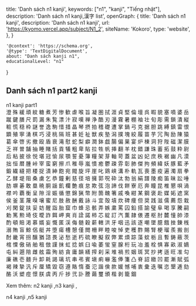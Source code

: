   title: 'Danh sách n1 kanji',
  keywords: ["n1", "kanji", "Tiếng nhật"],
  description: 'Danh sách n1 kanji,漢字 list',
  openGraph: {
    title: 'Danh sách n1 kanji',
    description: 'Danh sách n1 kanji',
    url: 'https://kyomo.vercel.app/subject/N1_2',
    siteName: 'Kokoro',
    type: 'website',
  },
}

    '@context': 'https://schema.org',
    '@type': 'TextDigitalDocument',
    about: "Danh sách kanji n1",
    educationalLevel: "n1"
}

## Danh sách n1 part2 kanji
<Link href="/subject/N1_1">n1 kanji part1</Link><br/>

<Link href="/post/澄">澄</Link>
<Link href="/post/殊">殊</Link>
<Link href="/post/緩">緩</Link>
<Link href="/post/頑">頑</Link>
<Link href="/post/紋">紋</Link>
<Link href="/post/糖">糖</Link>
<Link href="/post/煮">煮</Link>
<Link href="/post/芳">芳</Link>
<Link href="/post/惨">惨</Link>
<Link href="/post/歓">歓</Link>
<Link href="/post/虐">虐</Link>
<Link href="/post/喉">喉</Link>
<Link href="/post/旨">旨</Link>
<Link href="/post/凝">凝</Link>
<Link href="/post/圏">圏</Link>
<Link href="/post/拭">拭</Link>
<Link href="/post/涯">涯</Link>
<Link href="/post/貞">貞</Link>
<Link href="/post/堅">堅</Link>
<Link href="/post/倫">倫</Link>
<Link href="/post/壇">壇</Link>
<Link href="/post/呉">呉</Link>
<Link href="/post/暇">暇</Link>
<Link href="/post/貌">貌</Link>
<Link href="/post/塞">塞</Link>
<Link href="/post/噴">噴</Link>
<Link href="/post/婆">婆</Link>
<Link href="/post/岳">岳</Link>
<Link href="/post/蹴">蹴</Link>
<Link href="/post/鍵">鍵</Link>
<Link href="/post/膳">膳</Link>
<Link href="/post/尺">尺</Link>
<Link href="/post/罰">罰</Link>
<Link href="/post/漏">漏</Link>
<Link href="/post/朱">朱</Link>
<Link href="/post/覧">覧</Link>
<Link href="/post/漂">漂</Link>
<Link href="/post/汁">汁</Link>
<Link href="/post/寂">寂</Link>
<Link href="/post/嘆">嘆</Link>
<Link href="/post/禅">禅</Link>
<Link href="/post/浄">浄</Link>
<Link href="/post/酷">酷</Link>
<Link href="/post/刃">刃</Link>
<Link href="/post/漫">漫</Link>
<Link href="/post/霧">霧</Link>
<Link href="/post/暑">暑</Link>
<Link href="/post/棚">棚</Link>
<Link href="/post/袖">袖</Link>
<Link href="/post/壮">壮</Link>
<Link href="/post/旬">旬</Link>
<Link href="/post/彫">彫</Link>
<Link href="/post/需">需</Link>
<Link href="/post/鎖">鎖</Link>
<Link href="/post/潰">潰</Link>
<Link href="/post/縦">縦</Link>
<Link href="/post/粧">粧</Link>
<Link href="/post/慌">慌</Link>
<Link href="/post/穏">穏</Link>
<Link href="/post/枠">枠</Link>
<Link href="/post/謎">謎</Link>
<Link href="/post/誉">誉</Link>
<Link href="/post/逸">逸</Link>
<Link href="/post/駒">駒</Link>
<Link href="/post/惜">惜</Link>
<Link href="/post/措">措</Link>
<Link href="/post/晶">晶</Link>
<Link href="/post/琴">琴</Link>
<Link href="/post/摂">摂</Link>
<Link href="/post/拍">拍</Link>
<Link href="/post/稽">稽</Link>
<Link href="/post/礎">礎</Link>
<Link href="/post/遭">遭</Link>
<Link href="/post/掌">掌</Link>
<Link href="/post/鍋">鍋</Link>
<Link href="/post/弓">弓</Link>
<Link href="/post/克">克</Link>
<Link href="/post/据">据</Link>
<Link href="/post/胆">胆</Link>
<Link href="/post/跳">跳</Link>
<Link href="/post/縛">縛</Link>
<Link href="/post/鎮">鎮</Link>
<Link href="/post/雷">雷</Link>
<Link href="/post/恨">恨</Link>
<Link href="/post/顕">顕</Link>
<Link href="/post/殖">殖</Link>
<Link href="/post/寧">寧</Link>
<Link href="/post/湧">湧</Link>
<Link href="/post/棋">棋</Link>
<Link href="/post/巧">巧</Link>
<Link href="/post/浸">浸</Link>
<Link href="/post/桃">桃</Link>
<Link href="/post/隔">隔</Link>
<Link href="/post/班">班</Link>
<Link href="/post/甚">甚</Link>
<Link href="/post/妊">妊</Link>
<Link href="/post/祉">祉</Link>
<Link href="/post/獣">獣</Link>
<Link href="/post/疾">疾</Link>
<Link href="/post/塾">塾</Link>
<Link href="/post/潟">潟</Link>
<Link href="/post/撲">撲</Link>
<Link href="/post/塊">塊</Link>
<Link href="/post/絞">絞</Link>
<Link href="/post/履">履</Link>
<Link href="/post/苗">苗</Link>
<Link href="/post/芋">芋</Link>
<Link href="/post/冗">冗</Link>
<Link href="/post/陶">陶</Link>
<Link href="/post/励">励</Link>
<Link href="/post/陳">陳</Link>
<Link href="/post/猿">猿</Link>
<Link href="/post/葛">葛</Link>
<Link href="/post/傘">傘</Link>
<Link href="/post/啓">啓</Link>
<Link href="/post/劣">劣</Link>
<Link href="/post/撤">撤</Link>
<Link href="/post/殴">殴</Link>
<Link href="/post/盾">盾</Link>
<Link href="/post/衰">衰</Link>
<Link href="/post/滝">滝</Link>
<Link href="/post/慰">慰</Link>
<Link href="/post/蛇">蛇</Link>
<Link href="/post/梨">梨</Link>
<Link href="/post/癖">癖</Link>
<Link href="/post/潤">潤</Link>
<Link href="/post/鉢">鉢</Link>
<Link href="/post/戯">戯</Link>
<Link href="/post/腸">腸</Link>
<Link href="/post/偏">偏</Link>
<Link href="/post/巣">巣</Link>
<Link href="/post/宴">宴</Link>
<Link href="/post/炉">炉</Link>
<Link href="/post/棟">棟</Link>
<Link href="/post/洞">洞</Link>
<Link href="/post/狩">狩</Link>
<Link href="/post/陛">陛</Link>
<Link href="/post/磁">磁</Link>
<Link href="/post/潔">潔</Link>
<Link href="/post/膜">膜</Link>
<Link href="/post/乏">乏</Link>
<Link href="/post/祥">祥</Link>
<Link href="/post/曽">曽</Link>
<Link href="/post/舗">舗</Link>
<Link href="/post/抽">抽</Link>
<Link href="/post/睡">睡</Link>
<Link href="/post/賭">賭</Link>
<Link href="/post/括">括</Link>
<Link href="/post/貢">貢</Link>
<Link href="/post/犠">犠</Link>
<Link href="/post/粗">粗</Link>
<Link href="/post/卑">卑</Link>
<Link href="/post/貼">貼</Link>
<Link href="/post/拉">拉</Link>
<Link href="/post/牲">牲</Link>
<Link href="/post/帆">帆</Link>
<Link href="/post/挿">挿</Link>
<Link href="/post/翻">翻</Link>
<Link href="/post/羊">羊</Link>
<Link href="/post/枕">枕</Link>
<Link href="/post/錯">錯</Link>
<Link href="/post/謙">謙</Link>
<Link href="/post/珠">珠</Link>
<Link href="/post/蓄">蓄</Link>
<Link href="/post/拓">拓</Link>
<Link href="/post/鼓">鼓</Link>
<Link href="/post/粋">粋</Link>
<Link href="/post/尉">尉</Link>
<Link href="/post/后">后</Link>
<Link href="/post/粘">粘</Link>
<Link href="/post/披">披</Link>
<Link href="/post/徐">徐</Link>
<Link href="/post/悦">悦</Link>
<Link href="/post/堪">堪</Link>
<Link href="/post/冠">冠</Link>
<Link href="/post/愉">愉</Link>
<Link href="/post/尿">尿</Link>
<Link href="/post/顎">顎</Link>
<Link href="/post/誓">誓</Link>
<Link href="/post/憂">憂</Link>
<Link href="/post/簿">簿</Link>
<Link href="/post/糧">糧</Link>
<Link href="/post/架">架</Link>
<Link href="/post/芽">芽</Link>
<Link href="/post/軸">軸</Link>
<Link href="/post/苛">苛</Link>
<Link href="/post/蓋">蓋</Link>
<Link href="/post/盆">盆</Link>
<Link href="/post/凶">凶</Link>
<Link href="/post/妃">妃</Link>
<Link href="/post/庶">庶</Link>
<Link href="/post/秩">秩</Link>
<Link href="/post/裾">裾</Link>
<Link href="/post/幽">幽</Link>
<Link href="/post/凡">凡</Link>
<Link href="/post/漠">漠</Link>
<Link href="/post/拙">拙</Link>
<Link href="/post/恒">恒</Link>
<Link href="/post/暦">暦</Link>
<Link href="/post/腫">腫</Link>
<Link href="/post/峠">峠</Link>
<Link href="/post/宰">宰</Link>
<Link href="/post/蛮">蛮</Link>
<Link href="/post/窮">窮</Link>
<Link href="/post/擦">擦</Link>
<Link href="/post/爪">爪</Link>
<Link href="/post/稚">稚</Link>
<Link href="/post/辱">辱</Link>
<Link href="/post/嵐">嵐</Link>
<Link href="/post/憤">憤</Link>
<Link href="/post/癒">癒</Link>
<Link href="/post/鬱">鬱</Link>
<Link href="/post/疎">疎</Link>
<Link href="/post/雰">雰</Link>
<Link href="/post/彰">彰</Link>
<Link href="/post/肺">肺</Link>
<Link href="/post/傑">傑</Link>
<Link href="/post/拘">拘</Link>
<Link href="/post/頻">頻</Link>
<Link href="/post/緯">緯</Link>
<Link href="/post/妖">妖</Link>
<Link href="/post/豚">豚</Link>
<Link href="/post/藍">藍</Link>
<Link href="/post/矛">矛</Link>
<Link href="/post/鍛">鍛</Link>
<Link href="/post/繊">繊</Link>
<Link href="/post/縫">縫</Link>
<Link href="/post/把">把</Link>
<Link href="/post/楼">楼</Link>
<Link href="/post/捉">捉</Link>
<Link href="/post/漬">漬</Link>
<Link href="/post/紳">紳</Link>
<Link href="/post/飽">飽</Link>
<Link href="/post/宛">宛</Link>
<Link href="/post/閥">閥</Link>
<Link href="/post/旋">旋</Link>
<Link href="/post/坪">坪</Link>
<Link href="/post/崖">崖</Link>
<Link href="/post/叱">叱</Link>
<Link href="/post/鶏">鶏</Link>
<Link href="/post/峡">峡</Link>
<Link href="/post/溝">溝</Link>
<Link href="/post/朴">朴</Link>
<Link href="/post/軌">軌</Link>
<Link href="/post/瓦">瓦</Link>
<Link href="/post/喪">喪</Link>
<Link href="/post/墨">墨</Link>
<Link href="/post/疫">疫</Link>
<Link href="/post/遍">遍</Link>
<Link href="/post/濁">濁</Link>
<Link href="/post/扇">扇</Link>
<Link href="/post/拳">拳</Link>
<Link href="/post/乙">乙</Link>
<Link href="/post/酵">酵</Link>
<Link href="/post/堤">堤</Link>
<Link href="/post/阻">阻</Link>
<Link href="/post/桑">桑</Link>
<Link href="/post/虜">虜</Link>
<Link href="/post/乞">乞</Link>
<Link href="/post/恭">恭</Link>
<Link href="/post/鐘">鐘</Link>
<Link href="/post/剰">剰</Link>
<Link href="/post/慈">慈</Link>
<Link href="/post/径">径</Link>
<Link href="/post/培">培</Link>
<Link href="/post/擁">擁</Link>
<Link href="/post/郭">郭</Link>
<Link href="/post/呪">呪</Link>
<Link href="/post/砕">砕</Link>
<Link href="/post/汰">汰</Link>
<Link href="/post/勃">勃</Link>
<Link href="/post/翁">翁</Link>
<Link href="/post/絹">絹</Link>
<Link href="/post/譜">譜</Link>
<Link href="/post/陵">陵</Link>
<Link href="/post/痴">痴</Link>
<Link href="/post/笛">笛</Link>
<Link href="/post/昧">昧</Link>
<Link href="/post/訟">訟</Link>
<Link href="/post/唾">唾</Link>
<Link href="/post/肪">肪</Link>
<Link href="/post/塀">塀</Link>
<Link href="/post/碁">碁</Link>
<Link href="/post/敢">敢</Link>
<Link href="/post/塁">塁</Link>
<Link href="/post/暁">暁</Link>
<Link href="/post/胴">胴</Link>
<Link href="/post/謡">謡</Link>
<Link href="/post/飢">飢</Link>
<Link href="/post/欄">欄</Link>
<Link href="/post/艶">艶</Link>
<Link href="/post/痕">痕</Link>
<Link href="/post/怠">怠</Link>
<Link href="/post/欺">欺</Link>
<Link href="/post/弦">弦</Link>
<Link href="/post/泡">泡</Link>
<Link href="/post/諦">諦</Link>
<Link href="/post/伐">伐</Link>
<Link href="/post/餅">餅</Link>
<Link href="/post/寮">寮</Link>
<Link href="/post/厄">厄</Link>
<Link href="/post/奔">奔</Link>
<Link href="/post/瞳">瞳</Link>
<Link href="/post/昆">昆</Link>
<Link href="/post/椎">椎</Link>
<Link href="/post/懇">懇</Link>
<Link href="/post/唄">唄</Link>
<Link href="/post/渦">渦</Link>
<Link href="/post/襟">襟</Link>
<Link href="/post/吟">吟</Link>
<Link href="/post/覇">覇</Link>
<Link href="/post/衡">衡</Link>
<Link href="/post/呈">呈</Link>
<Link href="/post/隙">隙</Link>
<Link href="/post/淫">淫</Link>
<Link href="/post/娠">娠</Link>
<Link href="/post/循">循</Link>
<Link href="/post/懲">懲</Link>
<Link href="/post/錦">錦</Link>
<Link href="/post/猟">猟</Link>
<Link href="/post/幣">幣</Link>
<Link href="/post/附">附</Link>
<Link href="/post/箇">箇</Link>
<Link href="/post/醜">醜</Link>
<Link href="/post/箸">箸</Link>
<Link href="/post/戚">戚</Link>
<Link href="/post/喚">喚</Link>
<Link href="/post/紺">紺</Link>
<Link href="/post/某">某</Link>
<Link href="/post/鋼">鋼</Link>
<Link href="/post/褒">褒</Link>
<Link href="/post/赴">赴</Link>
<Link href="/post/媒">媒</Link>
<Link href="/post/妬">妬</Link>
<Link href="/post/遮">遮</Link>
<Link href="/post/窯">窯</Link>
<Link href="/post/侯">侯</Link>
<Link href="/post/釜">釜</Link>
<Link href="/post/茎">茎</Link>
<Link href="/post/蔑">蔑</Link>
<Link href="/post/嗅">嗅</Link>
<Link href="/post/壌">壌</Link>
<Link href="/post/蜜">蜜</Link>
<Link href="/post/尼">尼</Link>
<Link href="/post/肢">肢</Link>
<Link href="/post/赦">赦</Link>
<Link href="/post/酬">酬</Link>
<Link href="/post/戴">戴</Link>
<Link href="/post/詠">詠</Link>
<Link href="/post/斗">斗</Link>
<Link href="/post/宜">宜</Link>
<Link href="/post/殻">殻</Link>
<Link href="/post/墳">墳</Link>
<Link href="/post/炊">炊</Link>
<Link href="/post/碑">碑</Link>
<Link href="/post/痩">痩</Link>
<Link href="/post/但">但</Link>
<Link href="/post/奨">奨</Link>
<Link href="/post/践">践</Link>
<Link href="/post/滋">滋</Link>
<Link href="/post/儒">儒</Link>
<Link href="/post/薦">薦</Link>
<Link href="/post/怨">怨</Link>
<Link href="/post/栽">栽</Link>
<Link href="/post/刈">刈</Link>
<Link href="/post/閑">閑</Link>
<Link href="/post/錠">錠</Link>
<Link href="/post/扶">扶</Link>
<Link href="/post/妥">妥</Link>
<Link href="/post/妨">妨</Link>
<Link href="/post/醒">醒</Link>
<Link href="/post/詣">詣</Link>
<Link href="/post/胎">胎</Link>
<Link href="/post/窟">窟</Link>
<Link href="/post/巾">巾</Link>
<Link href="/post/蜂">蜂</Link>
<Link href="/post/忌">忌</Link>
<Link href="/post/骸">骸</Link>
<Link href="/post/弄">弄</Link>
<Link href="/post/嫉">嫉</Link>
<Link href="/post/粛">粛</Link>
<Link href="/post/罵">罵</Link>
<Link href="/post/囚">囚</Link>
<Link href="/post/鉛">鉛</Link>
<Link href="/post/搭">搭</Link>
<Link href="/post/諭">諭</Link>
<Link href="/post/璧">璧</Link>
<Link href="/post/阜">阜</Link>
<Link href="/post/喝">喝</Link>
<Link href="/post/享">享</Link>
<Link href="/post/騰">騰</Link>
<Link href="/post/嗣">嗣</Link>
<Link href="/post/勅">勅</Link>
<Link href="/post/篤">篤</Link>
<Link href="/post/勲">勲</Link>
<Link href="/post/埼">埼</Link>
<Link href="/post/伎">伎</Link>
<Link href="/post/曖">曖</Link>
<Link href="/post/詐">詐</Link>
<Link href="/post/餌">餌</Link>
<Link href="/post/岬">岬</Link>
<Link href="/post/爽">爽</Link>
<Link href="/post/肖">肖</Link>
<Link href="/post/詮">詮</Link>
<Link href="/post/諾">諾</Link>
<Link href="/post/柿">柿</Link>
<Link href="/post/芯">芯</Link>
<Link href="/post/綻">綻</Link>
<Link href="/post/訂">訂</Link>
<Link href="/post/汽">汽</Link>
<Link href="/post/薫">薫</Link>
<Link href="/post/隷">隷</Link>
<Link href="/post/俵">俵</Link>
<Link href="/post/遷">遷</Link>
<Link href="/post/枢">枢</Link>
<Link href="/post/肘">肘</Link>
<Link href="/post/麓">麓</Link>
<Link href="/post/憧">憧</Link>
<Link href="/post/帥">帥</Link>
<Link href="/post/漆">漆</Link>
<Link href="/post/酌">酌</Link>
<Link href="/post/頓">頓</Link>
<Link href="/post/賠">賠</Link>
<Link href="/post/渇">渇</Link>
<Link href="/post/慕">慕</Link>
<Link href="/post/婿">婿</Link>
<Link href="/post/妄">妄</Link>
<Link href="/post/慨">慨</Link>
<Link href="/post/匿">匿</Link>
<Link href="/post/渓">渓</Link>
<Link href="/post/侮">侮</Link>
<Link href="/post/髄">髄</Link>
<Link href="/post/穀">穀</Link>
<Link href="/post/薪">薪</Link>
<Link href="/post/轄">轄</Link>
<Link href="/post/洪">洪</Link>
<Link href="/post/牙">牙</Link>
<Link href="/post/咽">咽</Link>
<Link href="/post/迅">迅</Link>
<Link href="/post/該">該</Link>
<Link href="/post/逐">逐</Link>
<Link href="/post/嘲">嘲</Link>
<Link href="/post/墜">墜</Link>
<Link href="/post/臆">臆</Link>
<Link href="/post/餓">餓</Link>
<Link href="/post/挫">挫</Link>
<Link href="/post/錬">錬</Link>
<Link href="/post/桟">桟</Link>
<Link href="/post/溺">溺</Link>
<Link href="/post/賄">賄</Link>
<Link href="/post/盲">盲</Link>
<Link href="/post/鯨">鯨</Link>
<Link href="/post/侶">侶</Link>
<Link href="/post/艇">艇</Link>
<Link href="/post/丼">丼</Link>
<Link href="/post/堕">堕</Link>
<Link href="/post/瘍">瘍</Link>
<Link href="/post/槽">槽</Link>
<Link href="/post/憩">憩</Link>
<Link href="/post/僅">僅</Link>
<Link href="/post/閲">閲</Link>
<Link href="/post/柵">柵</Link>
<Link href="/post/畔">畔</Link>
<Link href="/post/睦">睦</Link>
<Link href="/post/唆">唆</Link>
<Link href="/post/悼">悼</Link>
<Link href="/post/吏">吏</Link>
<Link href="/post/穫">穫</Link>
<Link href="/post/酢">酢</Link>
<Link href="/post/賜">賜</Link>
<Link href="/post/腎">腎</Link>
<Link href="/post/梗">梗</Link>
<Link href="/post/瑠">瑠</Link>
<Link href="/post/羨">羨</Link>
<Link href="/post/搬">搬</Link>
<Link href="/post/剖">剖</Link>
<Link href="/post/酎">酎</Link>
<Link href="/post/畿">畿</Link>
<Link href="/post/宵">宵</Link>
<Link href="/post/拐">拐</Link>
<Link href="/post/醸">醸</Link>
<Link href="/post/猶">猶</Link>
<Link href="/post/諮">諮</Link>
<Link href="/post/畏">畏</Link>
<Link href="/post/泌">泌</Link>
<Link href="/post/愁">愁</Link>
<Link href="/post/逝">逝</Link>
<Link href="/post/朽">朽</Link>
<Link href="/post/硫">硫</Link>
<Link href="/post/瞭">瞭</Link>
<Link href="/post/擬">擬</Link>
<Link href="/post/叙">叙</Link>
<Link href="/post/弊">弊</Link>
<Link href="/post/累">累</Link>
<Link href="/post/煩">煩</Link>
<Link href="/post/踪">踪</Link>
<Link href="/post/藻">藻</Link>
<Link href="/post/蚊">蚊</Link>
<Link href="/post/栃">栃</Link>
<Link href="/post/且">且</Link>
<Link href="/post/暫">暫</Link>
<Link href="/post/鋳">鋳</Link>
<Link href="/post/蔽">蔽</Link>
<Link href="/post/茨">茨</Link>
<Link href="/post/棺">棺</Link>
<Link href="/post/慄">慄</Link>
<Link href="/post/傲">傲</Link>
<Link href="/post/硝">硝</Link>
<Link href="/post/舶">舶</Link>
<Link href="/post/租">租</Link>
<Link href="/post/倣">倣</Link>
<Link href="/post/謹">謹</Link>
<Link href="/post/抹">抹</Link>
<Link href="/post/虹">虹</Link>
<Link href="/post/捻">捻</Link>
<Link href="/post/娯">娯</Link>
<Link href="/post/臼">臼</Link>
<Link href="/post/喩">喩</Link>
<Link href="/post/萎">萎</Link>
<Link href="/post/蛍">蛍</Link>
<Link href="/post/窒">窒</Link>
<Link href="/post/腺">腺</Link>
<Link href="/post/桁">桁</Link>
<Link href="/post/玩">玩</Link>
<Link href="/post/冶">冶</Link>
<Link href="/post/羞">羞</Link>
<Link href="/post/栓">栓</Link>
<Link href="/post/惧">惧</Link>
<Link href="/post/寡">寡</Link>
<Link href="/post/畝">畝</Link>
<Link href="/post/淑">淑</Link>
<Link href="/post/嫡">嫡</Link>
<Link href="/post/屯">屯</Link>
<Link href="/post/糾">糾</Link>
<Link href="/post/遡">遡</Link>
<Link href="/post/陪">陪</Link>
<Link href="/post/雌">雌</Link>
<Link href="/post/舷">舷</Link>
<Link href="/post/霜">霜</Link>
<Link href="/post/殉">殉</Link>
<Link href="/post/紡">紡</Link>
<Link href="/post/貪">貪</Link>
<Link href="/post/庸">庸</Link>
<Link href="/post/韻">韻</Link>
<Link href="/post/繕">繕</Link>
<Link href="/post/搾">搾</Link>
<Link href="/post/刹">刹</Link>
<Link href="/post/采">采</Link>
<Link href="/post/堆">堆</Link>
<Link href="/post/禍">禍</Link>
<Link href="/post/煎">煎</Link>
<Link href="/post/姻">姻</Link>
<Link href="/post/斑">斑</Link>
<Link href="/post/冥">冥</Link>
<Link href="/post/抄">抄</Link>
<Link href="/post/拷">拷</Link>
<Link href="/post/遜">遜</Link>
<Link href="/post/旺">旺</Link>
<Link href="/post/准">准</Link>
<Link href="/post/勾">勾</Link>
<Link href="/post/廉">廉</Link>
<Link href="/post/礁">礁</Link>
<Link href="/post/壱">壱</Link>
<Link href="/post/麺">麺</Link>
<Link href="/post/升">升</Link>
<Link href="/post/卸">卸</Link>
<Link href="/post/耗">耗</Link>
<Link href="/post/謁">謁</Link>
<Link href="/post/璃">璃</Link>
<Link href="/post/坑">坑</Link>
<Link href="/post/串">串</Link>
<Link href="/post/弔">弔</Link>
<Link href="/post/賓">賓</Link>
<Link href="/post/塡">塡</Link>
<Link href="/post/痢">痢</Link>
<Link href="/post/嚇">嚇</Link>
<Link href="/post/濫">濫</Link>
<Link href="/post/俸">俸</Link>
<Link href="/post/箋">箋</Link>
<Link href="/post/凸">凸</Link>
<Link href="/post/脊">脊</Link>
<Link href="/post/詔">詔</Link>
<Link href="/post/緻">緻</Link>
<Link href="/post/凹">凹</Link>
<Link href="/post/罷">罷</Link>
<Link href="/post/漸">漸</Link>
<Link href="/post/賦">賦</Link>
<Link href="/post/弧">弧</Link>
<Link href="/post/褐">褐</Link>
<Link href="/post/辣">辣</Link>
<Link href="/post/摯">摯</Link>
<Link href="/post/汎">汎</Link>
<Link href="/post/斥">斥</Link>
<Link href="/post/厘">厘</Link>
<Link href="/post/矯">矯</Link>
<Link href="/post/毀">毀</Link>
<Link href="/post/窃">窃</Link>
<Link href="/post/遵">遵</Link>
<Link href="/post/賂">賂</Link>
<Link href="/post/惰">惰</Link>
<Link href="/post/蚕">蚕</Link>
<Link href="/post/氾">氾</Link>
<Link href="/post/諧">諧</Link>
<Link href="/post/倹">倹</Link>
<Link href="/post/款">款</Link>
<Link href="/post/媛">媛</Link>
<Link href="/post/憾">憾</Link>
<Link href="/post/哺">哺</Link>
<Link href="/post/衷">衷</Link>
<Link href="/post/彙">彙</Link>
<Link href="/post/迭">迭</Link>
<Link href="/post/嘱">嘱</Link>
<Link href="/post/恣">恣</Link>
<Link href="/post/墾">墾</Link>
<Link href="/post/逓">逓</Link>
<Link href="/post/劾">劾</Link>
<Link href="/post/酪">酪</Link>
<Link href="/post/沃">沃</Link>
<Link href="/post/塑">塑</Link>
<Link href="/post/痘">痘</Link>
<Link href="/post/憬">憬</Link>
<Link href="/post/朕">朕</Link>
<Link href="/post/虞">虞</Link>
<Link href="/post/丙">丙</Link>
<Link href="/post/斤">斤</Link>
<Link href="/post/捗">捗</Link>
<Link href="/post/弐">弐</Link>
<Link href="/post/訃">訃</Link>
<Link href="/post/謄">謄</Link>
<Link href="/post/繭">繭</Link>
<Link href="/post/璽">璽</Link>
<Link href="/post/頒">頒</Link>
<Link href="/post/楷">楷</Link>
<Link href="/post/剥">剥</Link>
<Link href="/post/籠">籠</Link>
<Link href="/post/錮">錮</Link>

Xem thêm: <Link href="/subject/N2">n2 kanji </Link>,<Link href="/subject/N3">n3 kanji </Link>,
<Link href="/subject/N4">n4 kanji </Link>,<Link href="/subject/N5">n5 kanji </Link>